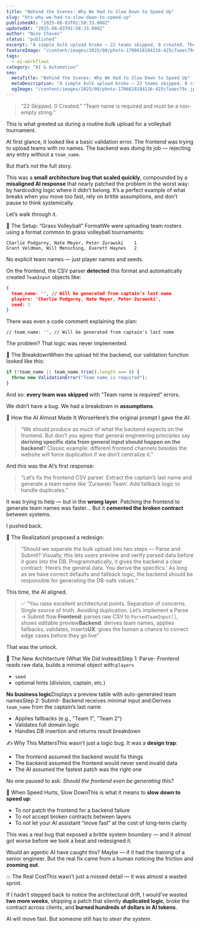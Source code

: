 ```yaml
---
title: "Behind the Scenes: Why We Had to Slow Down to Speed Up"
slug: "bts-why-we-had-to-slow-down-to-speed-up"
publishedAt: "2025-08-03T01:58:33.000Z"
updatedAt: "2025-08-03T01:58:33.000Z"
author: "Nino Chavez"
status: "published"
excerpt: "A simple bulk upload broke — 22 teams skipped, 0 created. The fix seemed easy. AI suggested patching the frontend. But that would’ve locked in a broken contract. Here's how we slowed down, re-architected the system, and avoided weeks of silent tech debt and wasted tokens."
featureImage: "/content/images/2025/08/photo-1706618184116-425c7aaec79c.jpeg"
tags:
  - ai-workflows
category: "AI & Automation"
seo:
  metaTitle: "Behind the Scenes: Why We Had to Slow Down to Speed Up"
  metaDescription: "A simple bulk upload broke — 22 teams skipped, 0 created. The fix seemed easy. AI suggested patching the frontend. But that would’ve locked in a broken contract. Here's how we slowed down, re-architected the system, and avoided weeks of silent tech debt and wasted tokens."
  ogImage: "/content/images/2025/08/photo-1706618184116-425c7aaec79c.jpeg"
---
```

> “22 Skipped. 0 Created.”
> “Team name is required and must be a non-empty string.”

This is what greeted us during a routine bulk upload for a volleyball tournament.

At first glance, it looked like a basic validation error. The frontend was trying to upload teams with no names. The backend was doing its job — rejecting any entry without a `team_name`.

But that’s not the full story.

This was a **small architecture bug that scaled quickly**, compounded by a **misaligned AI response** that nearly patched the problem in the worst way: by hardcoding logic where it didn’t belong. It’s a perfect example of what breaks when you move too fast, rely on brittle assumptions, and don’t pause to think systemically.

Let’s walk through it.

🧃 The Setup: “Grass Volleyball” FormatWe were uploading team rosters using a format common to grass volleyball tournaments:

```
Charlie Podgorny, Nate Meyer, Peter Zurawski	1  
Grant Veldman, Will Mensching, Everett Haynes	2

```

No explicit team names — just player names and seeds.

On the frontend, the CSV parser **detected** this format and automatically created `TeamInput` objects like:

```json
{
  team_name: '', // Will be generated from captain's last name
  players: 'Charlie Podgorny, Nate Meyer, Peter Zurawski',
  seed: 1
}

```

There was even a code comment explaining the plan:

```
// team_name: '', // Will be generated from captain's last name

```

The problem? That logic was never implemented.

🚨 The BreakdownWhen the upload hit the backend, our validation function looked like this:

```typescript
if (!team_name || team_name.trim().length === 0) {
  throw new ValidationError("Team name is required");
}

```

And so: **every team was skipped** with "Team name is required" errors.

We didn’t have a bug.
We had a breakdown in **assumptions**.

🤖 How the AI Almost Made It WorseHere’s the original prompt I gave the AI:

> “We should produce as much of what the backend expects on the frontend.
> But don’t you agree that general engineering principles say **deriving specific data from general input should happen on the backend**?
> Classic example: different frontend channels besides the website will force duplication if we don’t centralize it.”

And this was the AI’s first response:

> “Let’s fix the frontend CSV parser.
> Extract the captain’s last name and generate a team name like ‘Zurawski Team’.
> Add fallback logic to handle duplicates.”

It was trying to help — but in the **wrong layer**.
Patching the frontend to generate team names was faster…
But it **cemented the broken contract** between systems.

I pushed back.

🧠 The RealizationI proposed a redesign:

> “Should we separate the bulk upload into two steps — Parse and Submit?
> Visually, this lets users preview and verify parsed data before it goes into the DB.
> Programmatically, it gives the backend a clear contract: ‘Here’s the general data. You derive the specifics.’
> As long as we have correct defaults and fallback logic, the backend should be responsible for generating the DB-safe values.”

This time, the AI aligned.

> ✅ “You raise excellent architectural points.
> Separation of concerns. Single source of truth. Avoiding duplication.
> Let’s implement a Parse → Submit flow:**Frontend**: parses raw CSV to `ParsedTeamInput[]`, shows editable preview**Backend**: derives team names, applies fallbacks, validates, inserts**UX**: gives the human a chance to correct edge cases before they go live”

That was the unlock.

🧱 The New Architecture (What We Did Instead)Step 1: Parse- Frontend reads raw data, builds a minimal object with:`players`
- `seed`
- optional hints (division, captain, etc.)

**No business logic**Displays a preview table with auto-generated team namesStep 2: Submit- Backend receives minimal input and:Derives `team_name` from the captain’s last name
- Applies fallbacks (e.g., "Team 1", "Team 2")
- Validates full domain logic
- Handles DB insertion and returns result breakdown

✍️ Why This MattersThis wasn't just a logic bug. It was a **design trap**:

- The frontend assumed the backend would fix things
- The backend assumed the frontend would never send invalid data
- The AI assumed the fastest patch was the right one

No one paused to ask: *Should the frontend even be generating this?*

🔄 When Speed Hurts, Slow DownThis is what it means to **slow down to speed up**:

- To *not* patch the frontend for a backend failure
- To *not* accept broken contracts between layers
- To *not* let your AI assistant “move fast” at the cost of long-term clarity

This was a real bug that exposed a brittle system boundary — and it almost got worse before we took a beat and redesigned it.

Would an agentic AI have caught this?
Maybe — if it had the training of a senior engineer.
But the real fix came from a human noticing the friction and **zooming out**.

💥 The Real CostThis wasn’t just a missed detail — it was almost a wasted sprint.

If I hadn’t stepped back to notice the architectural drift,
I would’ve wasted **two more weeks**,
shipping a patch that silently **duplicated logic**,
broke the contract across clients,
and **burned hundreds of dollars in AI tokens**.

AI will move fast.
But someone still has to *steer the system*.
